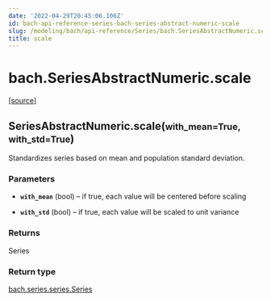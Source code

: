```yaml
---
date: '2022-04-29T20:45:06.106Z'
id: bach-api-reference-series-bach-series-abstract-numeric-scale
slug: /modeling/bach/api-reference/Series/bach.SeriesAbstractNumeric.scale/
title: scale
---
```


# bach.SeriesAbstractNumeric.scale

<div class="method">

&#8203;<span class="view-source">[[source]](https://github.com/objectiv/objectiv-analytics/blob/main/bach/bach/series/series_numeric.py)</span>

<h2 class="signature-class"><span class="additional-name">SeriesAbstractNumeric.</span><span class="name">scale(</span><small class="parameter-list"><span class="parameter" id="with_mean">with_mean=True</span>, <span class="parameter" id="with_std">with_std=True</span></small>)</h2>


<div class="content">

Standardizes series based on mean and population standard deviation.


### Parameters

* **`with_mean`** (bool) – if true, each value will be centered before scaling

* **`with_std`** (bool) – if true, each value will be scaled to unit variance



### Returns

Series



### Return type

[bach.series.series.Series](/docs/modeling/bach/api-reference/Series/bach.Series/#bach.Series)



</div>

</div>
